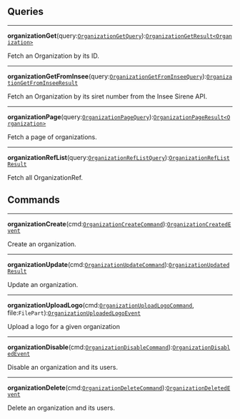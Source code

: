 


<div
  class={"spacer"}
/>



## Queries



---

**organizationGet**(query:[`OrganizationGetQuery`](#organization-get)):[`OrganizationGetResult<Organization>`](#organization-get)<br/>

Fetch an Organization by its ID.



---

**organizationGetFromInsee**(query:[`OrganizationGetFromInseeQuery`](#organization-get-from-insee)):[`OrganizationGetFromInseeResult`](#organization-get-from-insee)<br/>

Fetch an Organization by its siret number from the Insee Sirene API.



---

**organizationPage**(query:[`OrganizationPageQuery`](#organization-page)):[`OrganizationPageResult<Organization>`](#organization-page)<br/>

Fetch a page of organizations.



---

**organizationRefList**(query:[`OrganizationRefListQuery`](#organization-ref-list)):[`OrganizationRefListResult`](#organization-ref-list)<br/>

Fetch all OrganizationRef.



<div
  class={"spacer"}
/>



## Commands



---

**organizationCreate**(cmd:[`OrganizationCreateCommand`](#organization-create)):[`OrganizationCreatedEvent`](#organization-create)<br/>

Create an organization.



---

**organizationUpdate**(cmd:[`OrganizationUpdateCommand`](#organization-update)):[`OrganizationUpdatedResult`](#organization-update)<br/>

Update an organization.



---

**organizationUploadLogo**(cmd:[`OrganizationUploadLogoCommand`](#organization-upload-logo), file:`FilePart`):[`OrganizationUploadedLogoEvent`](#organization-upload-logo)<br/>

Upload a logo for a given organization



---

**organizationDisable**(cmd:[`OrganizationDisableCommand`](#organization-disable)):[`OrganizationDisabledEvent`](#organization-disable)<br/>

Disable an organization and its users.



---

**organizationDelete**(cmd:[`OrganizationDeleteCommand`](#organization-delete)):[`OrganizationDeletedEvent`](#organization-delete)<br/>

Delete an organization and its users.


